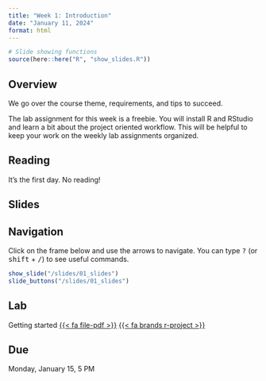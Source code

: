 ```yaml
---
title: "Week 1: Introduction"
date: "January 11, 2024"
format: html
---
```


```r
# Slide showing functions
source(here::here("R", "show_slides.R"))
```

## Overview

We go over the course theme, requirements, and tips to succeed.

The lab assignment for this week is a freebie. You will install R and RStudio and learn a bit about the project oriented workflow. This will be helpful to keep your work on the weekly lab assignments organized.

## Reading

It's the first day. No reading!

## Slides

::: {.callout-tip}
## Navigation

Click on the frame below and use the arrows to navigate. You can type <kbd class="text-info">?</kbd> (or <kbd class="text-info">shift</kbd> + <kbd class="text-info">/</kbd>) to see useful commands.
:::

```r
show_slide("/slides/01_slides")
slide_buttons("/slides/01_slides")
```


## Lab

Getting started [{{< fa file-pdf >}}](labs/01_lab.pdf) [{{< fa brands r-project >}}](labs/01_lab.Rmd)

::: {.callout-warning}
## Due

Monday, January 15, 5 PM
:::